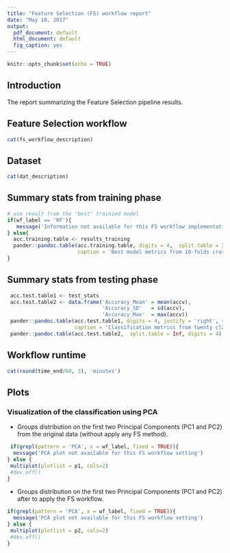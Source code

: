 ```yaml
---
title: "Feature Selection (FS) workflow report"
date: "May 18, 2017"
output:
  pdf_document: default
  html_document: default
  fig_caption: yes
---
```


```r
knitr::opts_chunk$set(echo = TRUE)
```

<style type="text/css">
.table {
    width: 50%;
}
</style>

## Introduction

The report summarizing the Feature Selection pipeline results.

## Feature Selection workflow 
```r
cat(fs_workflow_description)
```

## Dataset
```r
cat(dat_description)
```

## Summary stats from training phase
\footnotesize
```r
# use result from the 'best' trainied model
if(wf_label == 'RF'){
   message('Information not available for this FS workflow implementation')
} else{
  acc.training.table <- results_training
  pander::pandoc.table(acc.training.table, digits = 4,  split.table = Inf,
                       caption = 'Best model metrics from 10-folds cross-validation resampling.')
}
```

\newpage
## Summary stats from testing phase
```r
 acc.test.table1 <- test_stats
 acc.test.table2 <- data.frame('Accuracy_Mean' = mean(accv), 
                               'Accuracy_SD'   = sd(accv),
                               'Accuracy_Max'  = max(accv))
 pander::pandoc.table(acc.test.table1, digits = 4, justify = 'right', split.table = Inf, emphasize.strong.rows = best_test_run,
                      caption = 'Classification metrics from twenty class-balanced and randomized runs.', caption.size = 8)
 pander::pandoc.table(acc.test.table2,  split.table = Inf, digits = 4)
```

## Workflow runtime
```r
cat(round(time_end/60, 3), 'minutes')
```

\newpage

## Plots

### Visualization of the classification using PCA

* Groups distribution on the first two Principal Components (PC1 and PC2) from the original data (without apply any FS method).

```r
 if(grepl(pattern = 'PCA', x = wf_label, fixed = TRUE)){
  message('PCA plot not available for this FS workflow setting')
} else {
 multiplot(plotlist = p1, cols=2)
 #dev.off()
}
```

\newpage

* Groups distribution on the first two Principal Components (PC1 and PC2) after to apply the FS workflow.

```r
if(grepl(pattern = 'PCA', x = wf_label, fixed = TRUE)){
  message('PCA plot not available for this FS workflow setting')
} else {
 multiplot(plotlist = p2, cols=2)
 #dev.off()
}
 
```
